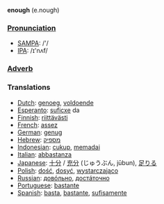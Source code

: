 '''enough''' (e.nough)

===[[Pronunciation]]===
*[[w:SAMPA|SAMPA]]: /'/
*[[w:IPA|IPA]]: /ɪ'nʌf/

===[[Adverb]]===

=== Translations ===
*[[Dutch]]: [[genoeg]], [[voldoende]]
*[[Esperanto]]: [[suficxe]] da
*[[Finnish]]: [[riittävästi]]
*[[French]]: [[assez]]
*[[German]]: [[genug]]
*[[Hebrew]]: [[מספיק]]
*[[Indonesian]]: [[cukup]], [[memadai]]
*[[Italian]]: [[abbastanza]]
*[[Japanese]]: [[十分]] / [[充分]] (じゅうぶん, jūbun), [[足りる]]
*[[Polish]]: [[dość]], [[dosyć]], [[wystarczająco]]
*[[Russian]]: [[довóльно]], [[достáточно]]
*[[Portuguese]]: [[bastante]]
*[[Spanish]]: [[basta]], [[bastante]], [[sufisamente]]